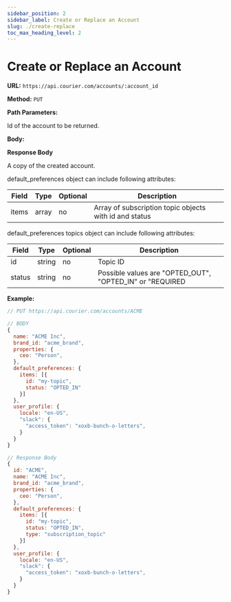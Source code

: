 ```yaml
---
sidebar_position: 2
sidebar_label: Create or Replace an Account
slug: ./create-replace
toc_max_heading_level: 2
---
```



# Create or Replace an Account

**URL:** `https://api.courier.com/accounts/:account_id`

**Method:** `PUT`

**Path Parameters:**

<Params>
  <Param name="account_id" type="string" required>
    Id of the account to be returned.
  </Param>
</Params>

**Body:**

<AccountRequest />

**Response Body**

A copy of the created account.

<AccountResponse />

default_preferences object can include following attributes:

| Field | Type  | Optional | Description                                            |
| ----- | ----- | -------- | ------------------------------------------------------ |
| items | array | no       | Array of subscription topic objects with id and status |

default_preferences topics object can include following attributes:

| Field  | Type   | Optional | Description                                              |
| ------ | ------ | -------- | -------------------------------------------------------- |
| id     | string | no       | Topic ID                                                 |
| status | string | no       | Possible values are "OPTED_OUT", "OPTED_IN" or "REQUIRED |

**Example:**

```js
// PUT https://api.courier.com/accounts/ACME

// BODY
{
  name: "ACME Inc",
  brand_id: "acme_brand",
  properties: {
    ceo: "Person",
  },
  default_preferences: {
    items: [{
      id: "my-topic",
      status: "OPTED_IN"
    }]
  },
  user_profile: {
    locale: "en-US",
    "slack": {
      "access_token": "xoxb-bunch-o-letters",
    }
  }
}

// Response Body
{
  id: "ACME",
  name: "ACME Inc",
  brand_id: "acme_brand",
  properties: {
    ceo: "Person",
  },
  default_preferences: {
    items: [{
      id: "my-topic",
      status: "OPTED_IN",
      type: "subscription_topic"
    }]
  },
  user_profile: {
    locale: "en-US",
    "slack": {
      "access_token": "xoxb-bunch-o-letters",
    }
  }
}
```
